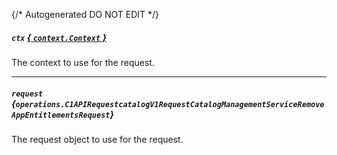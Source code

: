 {/* Autogenerated DO NOT EDIT  */}

##### `ctx` [*{ `context.Context` }*](https://pkg.go.dev/context#Context)
The context to use for the request.

---
##### `request` *{`operations.C1APIRequestcatalogV1RequestCatalogManagementServiceRemoveAppEntitlementsRequest`}*
The request object to use for the request.

<Collapsible openLabel={Labels.showProperties} closeLabel={Labels.hideProperties}>
  <C1APIRequestcatalogV1RequestCatalogManagementServiceRemoveAppEntitlementsRequest />
</Collapsible>

